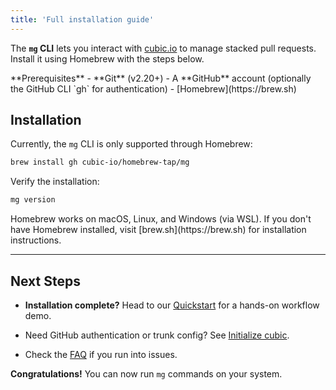 ```yaml
---
title: 'Full installation guide'
---
```


The **`mg` CLI** lets you interact with [cubic.io](https://cubic.io) to manage stacked pull requests. Install it using Homebrew with the steps below.

<Note>
  **Prerequisites** - **Git** (v2.20+) - A **GitHub** account (optionally the
  GitHub CLI `gh` for authentication) - [Homebrew](https://brew.sh)
</Note>

## Installation

Currently, the `mg` CLI is only supported through Homebrew:

```bash
brew install gh cubic-io/homebrew-tap/mg
```

Verify the installation:

```bash
mg version
```

<Tip>
  Homebrew works on macOS, Linux, and Windows (via WSL). If you don't have
  Homebrew installed, visit [brew.sh](https://brew.sh) for installation
  instructions.
</Tip>

---

## Next Steps

- **Installation complete?** Head to our [Quickstart](/quickstart) for a hands-on workflow demo.

- Need GitHub authentication or trunk config? See [Initialize cubic](/how-to-guides/initialize-in-repo).

- Check the [FAQ](/faq-and-troubleshooting) if you run into issues.

**Congratulations!** You can now run `mg` commands on your system.
